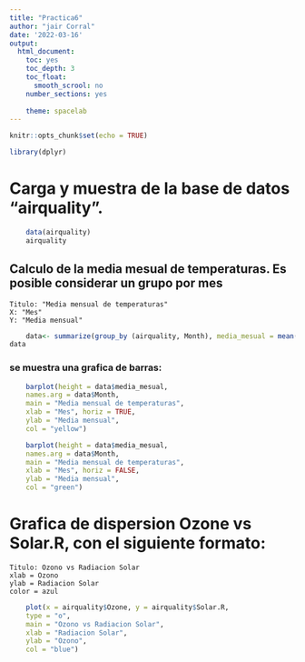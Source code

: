 ```yaml
---
title: "Practica6"
author: "jair Corral"
date: '2022-03-16'
output: 
  html_document:
    toc: yes
    toc_depth: 3
    toc_float:
      smooth_scrool: no
    number_sections: yes
   
    theme: spacelab
---
```


```r
knitr::opts_chunk$set(echo = TRUE)
```


```r
library(dplyr)
```

# Carga y muestra de la base de datos "airquality".
```r
    data(airquality)
    airquality
```

## Calculo de  la media mesual de temperaturas. Es posible considerar un grupo por mes
    Titulo: "Media mensual de temperaturas"
    X: "Mes"
    Y: "Media mensual"
```r
    data<- summarize(group_by (airquality, Month), media_mesual = mean(Temp, na.rm = TRUE))
data 
```
### se muestra una grafica de barras:

```r

    barplot(height = data$media_mesual,
    names.arg = data$Month,
    main = "Media mensual de temperaturas", 
    xlab = "Mes", horiz = TRUE, 
    ylab = "Media mensual",
    col = "yellow")

    barplot(height = data$media_mesual,
    names.arg = data$Month,
    main = "Media mensual de temperaturas",
    xlab = "Mes", horiz = FALSE,
    ylab = "Media mensual",
    col = "green")
```



# Grafica de dispersion Ozone vs Solar.R, con el siguiente formato:
    Titulo: Ozono vs Radiacion Solar
    xlab = Ozono
    ylab = Radiacion Solar
    color = azul
```r
    plot(x = airquality$Ozone, y = airquality$Solar.R,
    type = "o",
    main = "Ozono vs Radiacion Solar",
    xlab = "Radiacion Solar",
    ylab = "Ozono",
    col = "blue")
```
